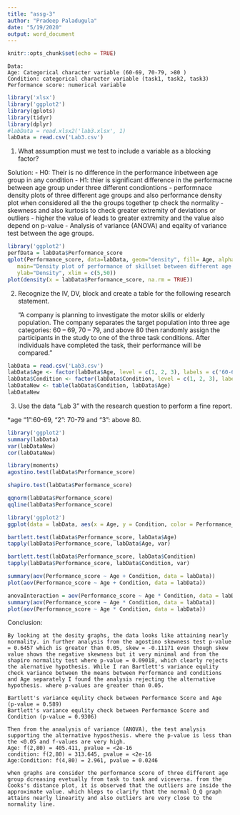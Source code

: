 ```yaml
---
title: "assg-3"
author: "Pradeep Paladugula"
date: "5/19/2020"
output: word_document
---
```


```r
knitr::opts_chunk$set(echo = TRUE)
```

    Data:
    Age: Categorical character variable (60-69, 70-79, >80 )
    Condition: categorical character variable (task1, task2, task3)
    Performance score: numerical variable


```r
library('xlsx')
library('ggplot2')
library(gplots)
library(tidyr)
library(dplyr)
#labData = read.xlsx2('lab3.xlsx', 1)
labData = read.csv('Lab3.csv')
```
1. What assumption must we test to include a variable as a blocking factor?

Solution:
  - H0: Their is no difference in the performance inbetween age group in any condition
  - H1: thier is significant difference in the performacne between age group under three different condiontions 
  - performnace density plots of three different age groups and also performance density plot when considered all the the groups together tp check the normality
  - skewness and also kurtosis to check greater extremity of deviations or outliers
      - higher the value of leads to greater extremity and the value also depend on p-value
  - Analysis of variance (ANOVA) and eqality of variance test between the age groups.
  

```r
library('ggplot2')
perfData = labData$Performance_score
qplot(Performance_score, data=labData, geom="density", fill= Age, alpha=I(.5), 
   main="Density plot of performance of skillset between different age groups", xlab="performance score of skillset", 
   ylab="Density", xlim = c(5,50))
plot(density(x = labData$Performance_score, na.rm = TRUE))
```


2. Recognize the IV, DV, block and create a table for the following research statement.

     “A company is planning to investigate the motor skills or elderly population. The company separates the target population into three age categories: 60 – 69, 70 – 79, and above 80 then randomly assign the participants in the study to one of the three task conditions. After individuals have completed the task, their performance will be compared.”

```r
labData = read.csv('Lab3.csv')
labData$Age <- factor(labData$Age, level = c(1, 2, 3), labels = c('60-69', '70-79', '>80'))
labData$Condition <- factor(labData$Condition, level = c(1, 2, 3), labels = c('task1', 'task2', 'task3'))
labDataNew <- table(labData$Condition, labData$Age)
labDataNew
```

3. Use the data “Lab 3” with the research question to perform a fine report.

*age “1”:60-69, “2”: 70-79 and “3”: above 80.

```r
library('ggplot2')
summary(labData)
var(labDataNew)
cor(labDataNew)
```

```r
library(moments)
agostino.test(labData$Performance_score)
```
```r
shapiro.test(labData$Performance_score)
```

```r
qqnorm(labData$Performance_score)
qqline(labData$Performance_score)
```

```r
library('ggplot2')
ggplot(data = labData, aes(x = Age, y = Condition, color = Performance_score)) + geom_point()
```


```r
bartlett.test(labData$Performance_score, labData$Age)
tapply(labData$Performance_score, labData$Age, var)
```

```r
bartlett.test(labData$Performance_score, labData$Condition)
tapply(labData$Performance_score, labData$Condition, var)
```

```r
summary(aov(Performance_score ~ Age + Condition, data = labData))
plot(aov(Performance_score ~ Age + Condition, data = labData))
```

```r
anovaInteraction = aov(Performance_score ~ Age * Condition, data = labData)
summary(aov(Performance_score ~ Age * Condition, data = labData))
plot(aov(Performance_score ~ Age * Condition, data = labData))
```

  Conclusion:
  
    By looking at the desity graphs, the data looks like attaining nearly normality. in further analysis from the agostino skewness test p-value = 0.6457 which is greater than 0.05, skew = -0.11171 even though skew value shows the negative skewness but it very minimal and from the shapiro normality test where p-value = 0.09018, which clearly rejects the alernative hypothesis. While I ran Bartlett's variance equlity check variance between the means between Performance and conditions and Age separately I found the analysis rejecting the alternative hypothesis. where p-values are greater than 0.05.

    Bartlett's variance equlity check between Performance Score and Age (p-value = 0.589)
    Bartlett's variance equlity check between Performance Score and Condition (p-value = 0.9306)
    
    Then from the anaalysis of variance (ANOVA), the test analysis supporting the alternative hyposthesis. where the p-value is less than the <0.05 and f-values are very high.
    Age: f(2,80) = 405.411, pvalue = <2e-16
    condition: f(2,80) = 313.645, pvalue = <2e-16
    Age:Condition: f(4,80) = 2.961, pvalue = 0.0246
    
    when graphs are consider the performance score of three different age group dcreasing evetually from task to task and viceversa. from the Cooks's distance plot, it is observed that the outliers are inside the approximate value. which hleps to clarify that the normal Q_Q graph attains nearly linearity and also outliers are very close to the normality line. 
